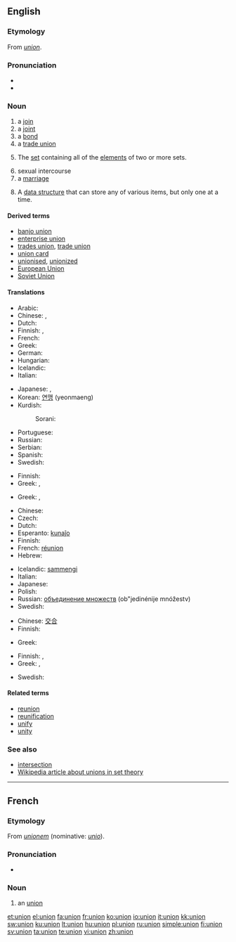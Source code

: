 {{also|Union|the Union|unión}}
==English==
{{wikipedia|dab=Union}}

===Etymology===
From {{etyl|fro}} ''[[#French|union]]''.

===Pronunciation===
* {{IPA|/juːnjən/}}
* {{audio|en-us-union.ogg|Audio (US)}}

===Noun===
{{en-noun}}

# a [[join]]
# a [[joint]]
# a [[bond]]
# a [[trade union]]
# {{settheory}} The [[set]] containing all of the [[element]]s of two or more sets.
# sexual intercourse
# a [[marriage]]
# {{computing}} A [[data structure]] that can store any of various items, but only one at a time.

====Derived terms====
* [[banjo union]]
* [[enterprise union]]
* [[trades union]], [[trade union]]
* [[union card]]
* [[unionised]], [[unionized]]<!--in a union-->
* [[European Union]]
* [[Soviet Union]]

====Translations====
{{trans-top|join}}
* Arabic: {{t|ar|اتحاد|m|tr=ittiHaad|sc=Arab}}
* Chinese: {{zh-tsp|聯盟|联盟|liánméng}}, {{zh-tsp|聯合|联合|liánhé}}
* Dutch: {{t-|nl|unie}}
* Finnish: {{t+|fi|liitto}}, {{t-|fi|unioni}}
* French: {{t+|fr|union|f}}
* Greek: {{t|el|ένωση|f|sc=Grek}}
* German: {{t+|de|Union|f}}
* Hungarian: {{t+|hu|egyesülés}}
* Icelandic: {{t-|is|samband}}
* Italian: {{t+|it|unione|f}}
{{trans-mid}}
* Japanese: {{t-|ja|連邦|tr=renpō|sc=Jpan}}, {{t-|ja|同盟|tr=dōmei|sc=Jpan}}
* Korean: [[연맹]] (yeonmaeng)
* Kurdish:
*: Sorani: {{t|ku|یه‌کێتی|tr=yekéti|sc=ku-Arab}}
* Portuguese: {{t+|pt|união|f}}
* Russian: {{t+|ru|союз|m|tr=sojúz|sc=Cyrl}}
* Serbian: {{t-|sr|savez|m}}
* Spanish: {{t+|es|unión|f}}
* Swedish: {{t+|sv|union}}
{{trans-bottom}}

{{trans-top|joint}}
* Finnish: {{t-|fi|liitos}}
* Greek: {{t+|el|αρμός|f|sc=Grek}}, {{t+|el|άρθρωση|f|sc=Grek}}
{{trans-mid}}
{{trans-bottom}}

{{trans-top|bond}}
* Greek: {{t|el|ένωση|f|sc=Grek}}, {{t+|el|σύνδεσμος|m|sc=Grek}}
{{trans-mid}}
{{trans-bottom}}

{{trans-see|[[trade union]]}}

{{trans-top|in set theory}}
* Chinese: {{zh-tsp|併集|并集|bìngjí}}
* Czech: {{t-|cs|sjednocení|n}}
* Dutch: {{t+|nl|vereniging}}
* Esperanto: [[kunaĵo]]
* Finnish: {{t+|fi|yhdiste}}
* French: [[réunion]] {{f}}<!--sic: not "union"-->
* Hebrew: {{t-|he|איחוד|sc=Hebr}}
{{trans-mid}}
* Icelandic: [[sammengi]]
* Italian: {{t+|it|unione|f}}
* Japanese: {{t-|ja|和集合|sc=Jpan}}
* Polish: {{t+|pl|unia|f}}
* Russian: [[объединение множеств]] (ob"jedinénije mnóžestv) {{n}}
* Swedish: {{t+|sv|union}}
{{trans-bottom}}

{{trans-top|sexual intercourse}}
* Chinese: [[交合]]
* Finnish: {{t+|fi|yhdyntä}}
{{trans-mid}}
* Greek: {{t|el|ένωση|f|sc=Grek}}
{{trans-bottom}}

{{trans-top|marriage}}
* Finnish: {{t+|fi|avioliitto}}, {{t+|fi|liitto}}
* Greek: {{t|el|σύζευξη|f|sc=Grek}}, {{t+|el|γάμος|m|sc=Grek}}
{{trans-mid}}
* Swedish: {{t+|sv|förening|c}}
{{trans-bottom}}

====Related terms====
* [[reunion]]
* [[reunification]]
* [[unify]]
* [[unity]]

===See also===
* [[intersection]]<!--in set theory-->
* [[w:union_(set theory)|Wikipedia article about unions in set theory]]

----

==French==

===Etymology===
From {{LL.}} ''[[unionem]]'' (nominative: ''[[unio]]'').

===Pronunciation===
* {{audio|Fr-union.ogg|audio}}

===Noun===
{{fr-noun|f}}

# an [[#Noun|union]]

[[et:union]]
[[el:union]]
[[fa:union]]
[[fr:union]]
[[ko:union]]
[[io:union]]
[[it:union]]
[[kk:union]]
[[sw:union]]
[[ku:union]]
[[lt:union]]
[[hu:union]]
[[pl:union]]
[[ru:union]]
[[simple:union]]
[[fi:union]]
[[sv:union]]
[[ta:union]]
[[te:union]]
[[vi:union]]
[[zh:union]]